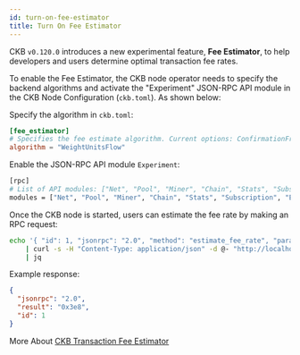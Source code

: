 ```yaml
---
id: turn-on-fee-estimator
title: Turn On Fee Estimator
---
```


CKB `v0.120.0` introduces a new experimental feature, **Fee Estimator**, to help developers and users determine optimal transaction fee rates.

To enable the Fee Estimator, the CKB node operator needs to specify the backend algorithms and activate the "Experiment" JSON-RPC API module in the CKB Node Configuration (`ckb.toml`). As shown below:

Specify the algorithm in `ckb.toml`:

```toml
[fee_estimator]
# Specifies the fee estimate algorithm. Current options: ConfirmationFraction, WeightUnitsFlow.
algorithm = "WeightUnitsFlow"
```

Enable the JSON-RPC API module `Experiment`:

```bash
[rpc]
# List of API modules: ["Net", "Pool", "Miner", "Chain", "Stats", "Subscription", "Experiment", "Debug", "Indexer"]
modules = ["Net", "Pool", "Miner", "Chain", "Stats", "Subscription", "Experiment", "Debug", "Indexer"]
```

Once the CKB node is started, users can estimate the fee rate by making an RPC request:

```bash
echo '{ "id": 1, "jsonrpc": "2.0", "method": "estimate_fee_rate", "params": [] }' \
    | curl -s -H "Content-Type: application/json" -d @- "http://localhost:8114" \
    | jq
```

Example response:

```json
{
  "jsonrpc": "2.0",
  "result": "0x3e8",
  "id": 1
}
```

More About [CKB Transaction Fee Estimator](/docs/tech-explanation/fee-estimator)
